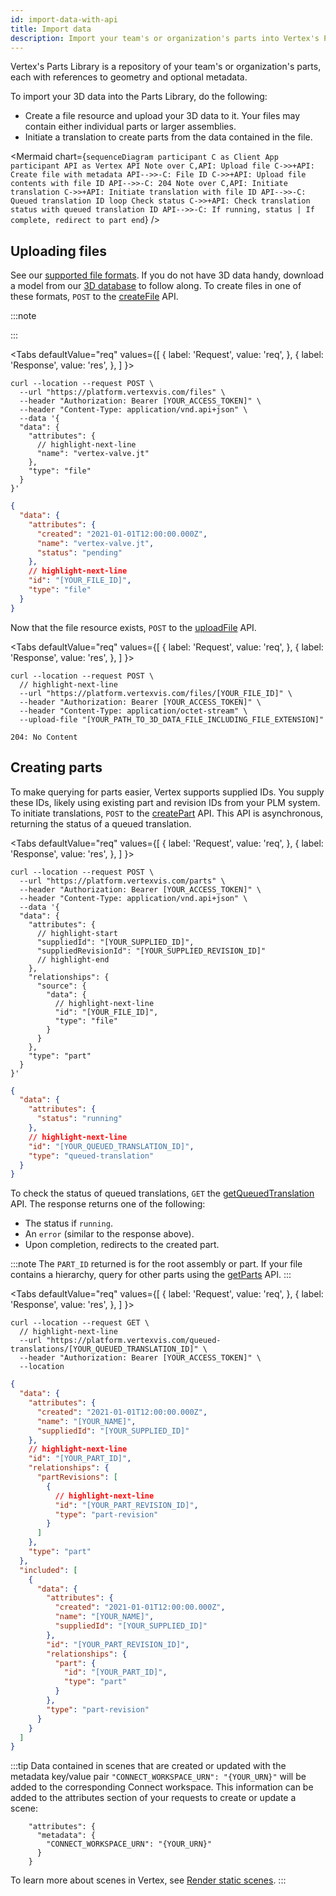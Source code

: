 ```yaml
---
id: import-data-with-api
title: Import data
description: Import your team's or organization's parts into Vertex's Parts Library using Vertex's platform APIs.
---
```



Vertex's Parts Library is a repository of your team's or organization's parts, each with references to geometry and optional metadata.

To import your 3D data into the Parts Library, do the following:

- Create a file resource and upload your 3D data to it. Your files may contain either individual parts or larger assemblies.
- Initiate a translation to create parts from the data contained in the file.

<Mermaid
  chart={`
  sequenceDiagram
  participant C as Client App
  participant API as Vertex API
      Note over C,API: Upload file
      C->>+API: Create file with metadata
      API-->>-C: File ID
      C->>+API: Upload file contents with file ID
      API-->>-C: 204
      Note over C,API: Initiate translation
      C->>+API: Initiate translation with file ID
      API-->>-C: Queued translation ID
      loop Check status
        C->>+API: Check translation status with queued translation ID
        API-->>-C: If running, status | If complete, redirect to part
      end
`}
/>

## Uploading files

See our [supported file formats](./supported-file-formats.mdx). If you do not have 3D data handy, download a model from our [3D database](./model-database.mdx) to follow along. To create files in one of these formats, `POST` to the [createFile](https://docs.vertex3d.com/#a8f05429-036c-45b8-89ef-6bd3aa14a7fe) API.

:::note

<ImportAssemblyNote />

:::

<Tabs
  defaultValue="req"
  values={[
    { label: 'Request', value: 'req', },
    { label: 'Response', value: 'res', },
  ]
}>
<TabItem value="req">

```shell
curl --location --request POST \
  --url "https://platform.vertexvis.com/files" \
  --header "Authorization: Bearer [YOUR_ACCESS_TOKEN]" \
  --header "Content-Type: application/vnd.api+json" \
  --data '{
  "data": {
    "attributes": {
      // highlight-next-line
      "name": "vertex-valve.jt"
    },
    "type": "file"
  }
}'
```

</TabItem>
<TabItem value="res">

```json
{
  "data": {
    "attributes": {
      "created": "2021-01-01T12:00:00.000Z",
      "name": "vertex-valve.jt",
      "status": "pending"
    },
    // highlight-next-line
    "id": "[YOUR_FILE_ID]",
    "type": "file"
  }
}
```

</TabItem>
</Tabs>

Now that the file resource exists, `POST` to the [uploadFile](https://docs.vertex3d.com/#0b0a01c2-831d-4b01-87ea-765d4f2e6c1a) API.

<Tabs
  defaultValue="req"
  values={[
    { label: 'Request', value: 'req', },
    { label: 'Response', value: 'res', },
  ]
}>
<TabItem value="req">

```shell
curl --location --request POST \
  // highlight-next-line
  --url "https://platform.vertexvis.com/files/[YOUR_FILE_ID]" \
  --header "Authorization: Bearer [YOUR_ACCESS_TOKEN]" \
  --header "Content-Type: application/octet-stream" \
  --upload-file "[YOUR_PATH_TO_3D_DATA_FILE_INCLUDING_FILE_EXTENSION]"
```

</TabItem>
<TabItem value="res">

`204: No Content`

</TabItem>
</Tabs>

## Creating parts

To make querying for parts easier, Vertex supports supplied IDs. You supply these IDs, likely using existing part and revision IDs from your PLM system. To initiate translations, `POST` to the [createPart](https://docs.vertex3d.com/#05c13b3e-b407-4b19-b110-e6bdc016a714) API. This API is asynchronous, returning the status of a queued translation.

<Tabs
  defaultValue="req"
  values={[
    { label: 'Request', value: 'req', },
    { label: 'Response', value: 'res', },
  ]
}>
<TabItem value="req">

```shell
curl --location --request POST \
  --url "https://platform.vertexvis.com/parts" \
  --header "Authorization: Bearer [YOUR_ACCESS_TOKEN]" \
  --header "Content-Type: application/vnd.api+json" \
  --data '{
  "data": {
    "attributes": {
      // highlight-start
      "suppliedId": "[YOUR_SUPPLIED_ID]",
      "suppliedRevisionId": "[YOUR_SUPPLIED_REVISION_ID]"
      // highlight-end
    },
    "relationships": {
      "source": {
        "data": {
          // highlight-next-line
          "id": "[YOUR_FILE_ID]",
          "type": "file"
        }
      }
    },
    "type": "part"
  }
}'
```

</TabItem>
<TabItem value="res">

```json
{
  "data": {
    "attributes": {
      "status": "running"
    },
    // highlight-next-line
    "id": "[YOUR_QUEUED_TRANSLATION_ID]",
    "type": "queued-translation"
  }
}
```

</TabItem>
</Tabs>

To check the status of queued translations, `GET` the [getQueuedTranslation](https://docs.vertex3d.com/#9d4734b1-3300-46bb-bb87-85d23b5e52a3) API. The response returns one of the following:

- The status if `running`.
- An `error` (similar to the response above).
- Upon completion, redirects to the created part.

:::note
The `PART_ID` returned is for the root assembly or part. If your file contains a hierarchy, query for other parts using the [getParts](https://docs.vertex3d.com/#25778d06-038f-410f-bb67-503c932a59a8) API.
:::

<Tabs
  defaultValue="req"
  values={[
    { label: 'Request', value: 'req', },
    { label: 'Response', value: 'res', },
  ]
}>
<TabItem value="req">

```shell
curl --location --request GET \
  // highlight-next-line
  --url "https://platform.vertexvis.com/queued-translations/[YOUR_QUEUED_TRANSLATION_ID]" \
  --header "Authorization: Bearer [YOUR_ACCESS_TOKEN]" \
  --location
```

</TabItem>
<TabItem value="res">

```json
{
  "data": {
    "attributes": {
      "created": "2021-01-01T12:00:00.000Z",
      "name": "[YOUR_NAME]",
      "suppliedId": "[YOUR_SUPPLIED_ID]"
    },
    // highlight-next-line
    "id": "[YOUR_PART_ID]",
    "relationships": {
      "partRevisions": [
        {
          // highlight-next-line
          "id": "[YOUR_PART_REVISION_ID]",
          "type": "part-revision"
        }
      ]
    },
    "type": "part"
  },
  "included": [
    {
      "data": {
        "attributes": {
          "created": "2021-01-01T12:00:00.000Z",
          "name": "[YOUR_NAME]",
          "suppliedId": "[YOUR_SUPPLIED_ID]"
        },
        "id": "[YOUR_PART_REVISION_ID]",
        "relationships": {
          "part": {
            "id": "[YOUR_PART_ID]",
            "type": "part"
          }
        },
        "type": "part-revision"
      }
    }
  ]
}
```

</TabItem>
</Tabs>

:::tip
Data contained in scenes that are created or updated with the metadata key/value pair `"CONNECT_WORKSPACE_URN": "{YOUR_URN}"` will be added to the corresponding Connect workspace. This information can be added to the attributes section of your requests to create or update a scene:
```
    "attributes": {
      "metadata": {
        "CONNECT_WORKSPACE_URN": "{YOUR_URN}"
      }
    }
```
To learn more about scenes in Vertex, see [Render static scenes](https://developer.vertex3d.com/docs/guides/render-static-scenes).
:::
